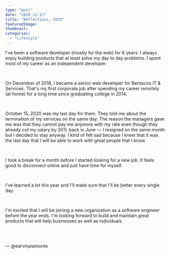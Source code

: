 ```yaml
---
type: "post"
date: "2020-12-13"
title: "Reflections, 2020"
featuredImage:
thumbnail:
categories:
  - "Lifestyle"
---
```


I've been a software developer (mostly for the web) for 6 years. I always enjoy building products that at least solve my day to day problems. I spent most of my career as an independent developer.

<br />

On December of 2018, I became a senior web developer for Bentacos IT & Services. That's my first corporate job after spending my career remotely (at home) for a long time since graduating college in 2014.

<br />

October 15, 2020 was my last day for them. They told me about the termination of my services on the same day. The reason the managers gave me was that they cannot pay me anymore with my rate even though they already cut my salary by 20% back in June &mdash; I resigned on the same month but I decided to stay anyway. I kind of felt sad because I knew that it was the last day that I will be able to work with great people that I know.

<br />

I took a break for a month before I started looking for a new job. It feels good to disconnect online and just have time for myself.

<br />

I've learned a lot this year and I'll make sure that I'll be better every single day.

<br />

I'm excited that I will be joining a new organization as a software engineer before the year ends. I'm looking forward to build and maintain great products that will help businesses as well as individuals.

<br />
<br />

&mdash; @earvinpiamonte
